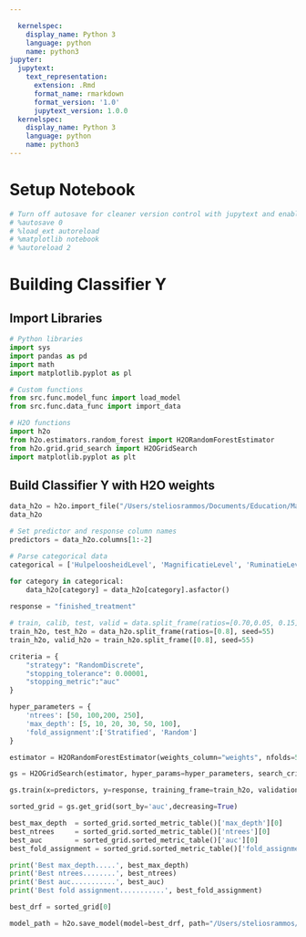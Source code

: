 ```yaml
---

  kernelspec:
    display_name: Python 3
    language: python
    name: python3
jupyter:
  jupytext:
    text_representation:
      extension: .Rmd
      format_name: rmarkdown
      format_version: '1.0'
      jupytext_version: 1.0.0
  kernelspec:
    display_name: Python 3
    language: python
    name: python3
---
```


# Setup Notebook

```python
# Turn off autosave for cleaner version control with jupytext and enable autoreloading of modules before running code
# %autosave 0
# %load_ext autoreload
# %matplotlib notebook
# %autoreload 2
```

# Building Classifier Y


## Import Libraries

```python
# Python libraries
import sys
import pandas as pd
import math
import matplotlib.pyplot as pl

# Custom functions
from src.func.model_func import load_model
from src.func.data_func import import_data

# H2O functions
import h2o
from h2o.estimators.random_forest import H2ORandomForestEstimator
from h2o.grid.grid_search import H2OGridSearch
import matplotlib.pyplot as plt
```

## Build Classifier Y with H2O weights

```python
data_h2o = h2o.import_file("/Users/steliosrammos/Documents/Education/Maastricht/DKE-Year3/BachelorThesis/bachelor_thesis/data/processed/data_classifier_y_labld_weights_h2o.csv")
data_h2o
```

```python
# Set predictor and response column names
predictors = data_h2o.columns[1:-2]

# Parse categorical data
categorical = ['HulpeloosheidLevel', 'MagnificatieLevel', 'RuminatieLevel', 'TotaalLevel', 'educationLevel', 'finished_treatment']

for category in categorical:
    data_h2o[category] = data_h2o[category].asfactor()
    
response = "finished_treatment"
```

```python
# train, calib, test, valid = data.split_frame(ratios=[0.70,0.05, 0.15], seed=1)
train_h2o, test_h2o = data_h2o.split_frame(ratios=[0.8], seed=55)
train_h2o, valid_h2o = train_h2o.split_frame([0.8], seed=55)
```

```python
criteria = {
    "strategy": "RandomDiscrete", 
    "stopping_tolerance": 0.00001,
    "stopping_metric":"auc"
}

hyper_parameters = {
    'ntrees': [50, 100,200, 250],
    'max_depth': [5, 10, 20, 30, 50, 100],
    'fold_assignment':['Stratified', 'Random']
}
```

```python
estimator = H2ORandomForestEstimator(weights_column="weights", nfolds=5, stopping_rounds=3, seed=1234)
```

```python
gs = H2OGridSearch(estimator, hyper_params=hyper_parameters, search_criteria=criteria)
```

```python
gs.train(x=predictors, y=response, training_frame=train_h2o, validation_frame=valid_h2o)
```

```python
sorted_grid = gs.get_grid(sort_by='auc',decreasing=True)

best_max_depth  = sorted_grid.sorted_metric_table()['max_depth'][0]
best_ntrees     = sorted_grid.sorted_metric_table()['ntrees'][0]
best_auc        = sorted_grid.sorted_metric_table()['auc'][0]
best_fold_assignment = sorted_grid.sorted_metric_table()['fold_assignment'][0]

print('Best max_depth.....', best_max_depth)
print('Best ntrees........', best_ntrees)
print('Best auc...........', best_auc)
print('Best fold assignment...........', best_fold_assignment)
```

```python
best_drf = sorted_grid[0]
```

```python
model_path = h2o.save_model(model=best_drf, path="/Users/steliosrammos/Documents/Education/Maastricht/DKE-Year3/BachelorThesis/bachelor_thesis/models/corrected_classifier_y_h2o", force=True)
```

```python

```
